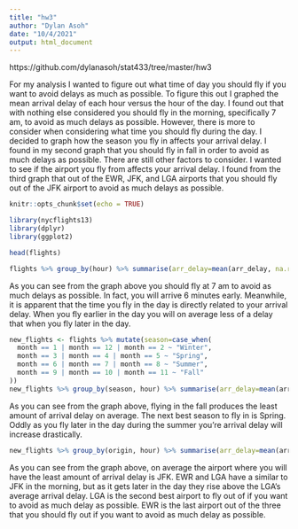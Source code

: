 ```yaml
---
title: "hw3"
author: "Dylan Asoh"
date: "10/4/2021"
output: html_document
---
```

https://github.com/dylanasoh/stat433/tree/master/hw3

For my analysis I wanted to figure out what time of day you should fly if you want to avoid delays as much as possible. To figure this out I graphed the mean arrival delay of each hour versus the hour of the day. I found out that with nothing else considered you should fly in the morning, specifically 7 am, to avoid as much delays as possible. However, there is more to consider when considering what time you should fly during the day. I decided to graph how the season you fly in affects your arrival delay. I found in my second graph that you should fly in fall in order to avoid as much delays as possible. There are still other factors to consider. I wanted to see if the airport you fly from affects your arrival delay. I found from the third graph that out of the EWR, JFK, and LGA airports that you should fly out of the JFK airport to avoid as much delays as possible.

```r
knitr::opts_chunk$set(echo = TRUE)
```

```r
library(nycflights13)
library(dplyr)
library(ggplot2)
```

```r
head(flights)
```

```r
flights %>% group_by(hour) %>% summarise(arr_delay=mean(arr_delay, na.rm=TRUE)) %>% ggplot(aes(hour, arr_delay)) + geom_point()
```

As you can see from the graph above you should fly at 7 am to avoid as much delays as possible. In fact, you will arrive 6 minutes early. Meanwhile, it is apparent that the time you fly in the day is directly related to your arrival delay. When you fly earlier in the day you will on average less of a delay that when you fly later in the day.
```r
new_flights <- flights %>% mutate(season=case_when(
  month == 1 | month == 12 | month == 2 ~ "Winter",
  month == 3 | month == 4 | month == 5 ~ "Spring",
  month == 6 | month == 7 | month == 8 ~ "Summer",
  month == 9 | month == 10 | month == 11 ~ "Fall"
))
new_flights %>% group_by(season, hour) %>% summarise(arr_delay=mean(arr_delay, na.rm=TRUE)) %>% ggplot(aes(hour, arr_delay, color=season)) + geom_point()
```

As you can see from the graph above, flying in the fall produces the least amount of arrival delay on average. The next best season to fly in is Spring. Oddly as you fly later in the day during the summer you're arrival delay will increase drastically.
```r
new_flights %>% group_by(origin, hour) %>% summarise(arr_delay=mean(arr_delay, na.rm=TRUE)) %>% ggplot(aes(hour, arr_delay, color=origin)) + geom_point()
```

As you can see from the graph above, on average the airport where you will have the least amount of arrival delay is JFK. EWR and LGA have a similar to JFK in the morning, but as it gets later in the day they rise above the LGA's average arrival delay. LGA is the second best airport to fly out of if you want to avoid as much delay as possible. EWR is the last airport out of the three that you should fly out if you want to avoid as much delay as possible.